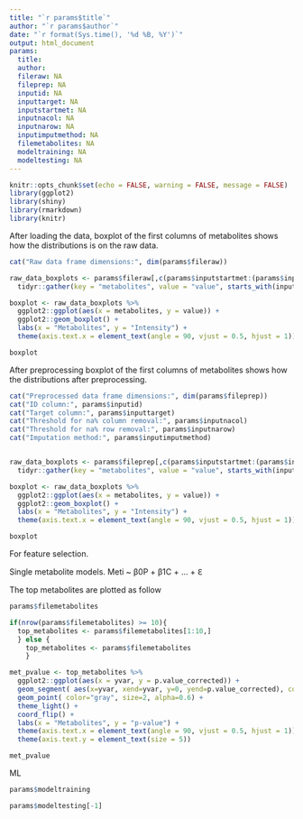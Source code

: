 ```yaml
---
title: "`r params$title`"
author: "`r params$author`"
date: "`r format(Sys.time(), '%d %B, %Y')`" 
output: html_document
params:
  title:
  author:
  fileraw: NA
  fileprep: NA 
  inputid: NA
  inputtarget: NA
  inputstartmet: NA
  inputnacol: NA
  inputnarow: NA
  inputimputmethod: NA
  filemetabolites: NA
  modeltraining: NA
  modeltesting: NA
---
```


```r
knitr::opts_chunk$set(echo = FALSE, warning = FALSE, message = FALSE)
library(ggplot2)
library(shiny)
library(rmarkdown)
library(knitr)
```

After loading the data, boxplot of the first columns of metabolites shows how the distributions is on the raw data.

```r
cat("Raw data frame dimensions:", dim(params$fileraw))

raw_data_boxplots <- params$fileraw[,c(params$inputstartmet:(params$inputstartmet+5))] %>%
  tidyr::gather(key = "metabolites", value = "value", starts_with(input$key_plot))

boxplot <- raw_data_boxplots %>%
  ggplot2::ggplot(aes(x = metabolites, y = value)) +
  ggplot2::geom_boxplot() +
  labs(x = "Metabolites", y = "Intensity") +
  theme(axis.text.x = element_text(angle = 90, vjust = 0.5, hjust = 1))

boxplot
```

After preprocessing boxplot of the first columns of metabolites shows how the distributions after preprocessing.

```r
cat("Preprocessed data frame dimensions:", dim(params$fileprep))
cat("ID column:", params$inputid)
cat("Target column:", params$inputtarget)
cat("Threshold for na% column removal:", params$inputnacol)
cat("Threshold for na% row removal:", params$inputnarow)
cat("Imputation method:", params$inputimputmethod)


raw_data_boxplots <- params$fileprep[,c(params$inputstartmet:(params$inputstartmet+5))] %>%
  tidyr::gather(key = "metabolites", value = "value", starts_with(input$key_plot))

boxplot <- raw_data_boxplots %>%
  ggplot2::ggplot(aes(x = metabolites, y = value)) +
  ggplot2::geom_boxplot() +
  labs(x = "Metabolites", y = "Intensity") +
  theme(axis.text.x = element_text(angle = 90, vjust = 0.5, hjust = 1))

boxplot
```

For feature selection.

Single metabolite models. Meti \~ β0P + β1C + ... + Ԑ

The top metabolites are plotted as follow

```r
params$filemetabolites

if(nrow(params$filemetabolites) >= 10){
  top_metabolites <- params$filemetabolites[1:10,]
  } else {
    top_metabolites <- params$filemetabolites
    }

met_pvalue <- top_metabolites %>%
  ggplot2::ggplot(aes(x = yvar, y = p.value_corrected)) +
  geom_segment( aes(x=yvar, xend=yvar, y=0, yend=p.value_corrected), color="black") +
  geom_point( color="gray", size=2, alpha=0.6) +
  theme_light() +
  coord_flip() +
  labs(x = "Metabolites", y = "p-value") +
  theme(axis.text.x = element_text(angle = 90, vjust = 0.5, hjust = 1)) +
  theme(axis.text.y = element_text(size = 5))

met_pvalue
```

ML

```r
params$modeltraining

params$modeltesting[-1]
```
